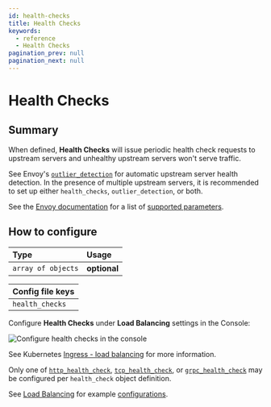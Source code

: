 ```yaml
---
id: health-checks
title: Health Checks
keywords:
  - reference
  - Health Checks
pagination_prev: null
pagination_next: null
---
```



# Health Checks

## Summary

When defined, **Health Checks** will issue periodic health check requests to upstream servers and unhealthy upstream servers won't serve traffic.

See Envoy's [`outlier_detection`](https://www.envoyproxy.io/docs/envoy/latest/intro/arch_overview/upstream/outlier) for automatic upstream server health detection. In the presence of multiple upstream servers, it is recommended to set up either `health_checks`, `outlier_detection`, or both.

See the [Envoy documentation](https://www.envoyproxy.io/docs/envoy/latest/intro/arch_overview/upstream/health_checking) for a list of [supported parameters](https://www.envoyproxy.io/docs/envoy/latest/api-v3/config/core/v3/health_check.proto#envoy-v3-api-msg-config-core-v3-healthcheck).

## How to configure

| **Type** | **Usage** |
| :--- | :--- |
| `array of objects` | **optional** |

<Tabs>
<TabItem value="Core" label="Core">

| **Config file keys** |
| :--- |
| `health_checks` |

</TabItem>
<TabItem value="Enterprise" label="Enterprise">

Configure **Health Checks** under **Load Balancing** settings in the Console:

![Configure health checks in the console](../img/routes/health-checks/health-checks.png)

</TabItem>
<TabItem value="Kubernetes" label="Kubernetes">

See Kubernetes [Ingress - load balancing](/docs/deploying/k8s/ingress#load-balancing) for more information.

</TabItem>
</Tabs>

Only one of [`http_health_check`](https://www.envoyproxy.io/docs/envoy/latest/api-v3/config/core/v3/health_check.proto#envoy-v3-api-msg-config-core-v3-healthcheck-httphealthcheck), [`tcp_health_check`](https://www.envoyproxy.io/docs/envoy/latest/api-v3/config/core/v3/health_check.proto#envoy-v3-api-msg-config-core-v3-healthcheck-tcphealthcheck), or [`grpc_health_check`](https://www.envoyproxy.io/docs/envoy/latest/api-v3/config/core/v3/health_check.proto#envoy-v3-api-msg-config-core-v3-healthcheck-grpchealthcheck) may be configured per `health_check` object definition.

See [Load Balancing](/docs/capabilities/load-balancing.md) for example [configurations](/docs/capabilities/load-balancing.md#active-health-checks).
